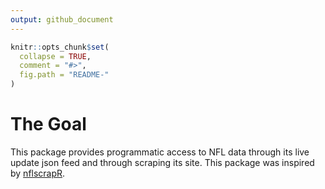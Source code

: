 ```yaml
---
output: github_document
---
```


<!-- README.md is generated from README.Rmd. Please edit that file -->

```r
knitr::opts_chunk$set(
  collapse = TRUE,
  comment = "#>",
  fig.path = "README-"
)
```

# The Goal

This package provides programmatic access to NFL data through its live update json feed and through scraping its site.  This package was inspired by [nflscrapR](https://github.com/maksimhorowitz/nflscrapR).
